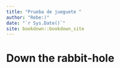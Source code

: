 ```yaml
--- 
title: "Prueba de jueguete "
author: "Rebe:)"
date: "`r Sys.Date()`"
site: bookdown::bookdown_site
---
```


# Down the rabbit-hole

